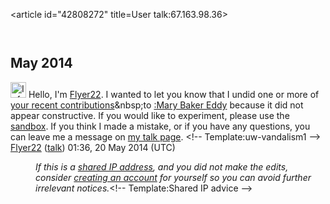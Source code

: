 <article id="42808272" title=User talk:67.163.98.36>
	<talkpage id="42808272" title="User talk:67.163.98.36">

== May 2014 ==
[[File:Information.svg|25px|alt=Information icon]] Hello, I'm [[User:Flyer22|Flyer22]]. I wanted to let you know that I undid one or more of [[Special:Contributions/67.163.98.36|your recent contributions]]&amp;nbsp;to [[:Mary Baker Eddy]] because it did not appear constructive. If you would like to experiment, please use the [[WP:sandbox|sandbox]]. If you think I made a mistake, or if you have any questions, you can leave me a message on [[User_talk:Flyer22|my talk page]]. &lt;!-- Template:uw-vandalism1 --&gt;  [[User:Flyer22|Flyer22]] ([[User talk:Flyer22|talk]]) 01:36, 20 May 2014 (UTC)
:''If this is a [[Network address translation|shared IP address]], and you did not make the edits, consider [[Wikipedia:Why create an account?|creating an account]] for yourself so you can avoid further irrelevant notices.''&lt;!-- Template:Shared IP advice --&gt;
	</talkpage>
</article>